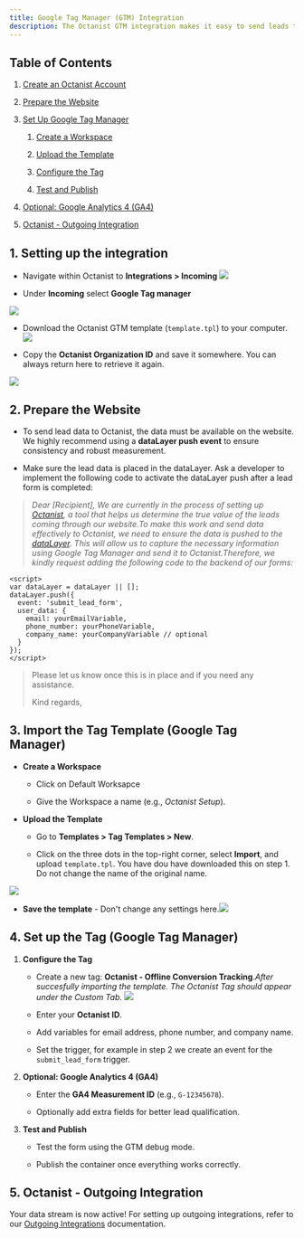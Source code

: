 ```yaml
---
title: Google Tag Manager (GTM) Integration
description: The Octanist GTM integration makes it easy to send leads to Octanist. Follow these steps to quickly set up the integration.
---
```


## Table of Contents

1. [Create an Octanist Account](#1-create-an-octanist-account)

2. [Prepare the Website](#2-prepare-the-website)

3. [Set Up Google Tag Manager](#3-set-up-google-tag-manager)

   1. [Create a Workspace](#create-a-workspace)

   2. [Upload the Template](#upload-the-template)

   3. [Configure the Tag](#configure-the-tag)

   4. [Test and Publish](#test-and-publish)

4. [Optional: Google Analytics 4 (GA4)](#4-optional-google-analytics-4-ga4)

5. [Octanist - Outgoing Integration](#5-octanist-outgoing-integration)

## 1. Setting up the integration

* Navigate within Octanist to **Integrations > Incoming** ![](/images/incoming-gtm-clickonincoming.jpg)

* Under **Incoming** select **Google Tag manager**

![](/images/incoming-gtm-clickongtm.jpg)

* Download the Octanist GTM template (`template.tpl`) to your computer.![](/images/incoming-gtm-clickondownloadtemplate.jpg)

* Copy the **Octanist Organization ID** and save it somewhere. You can always return here to retrieve it again.

![](/images/incoming-gtm-copyoctanistid.jpg)

## 2. Prepare the Website

* To send lead data to Octanist, the data must be available on the website. We highly recommend using a **dataLayer push event** to ensure consistency and robust measurement.

* Make sure the lead data is placed in the dataLayer. Ask a developer to implement the following code to activate the dataLayer push after a lead form is completed:

> *Dear \[Recipient],* *We are currently in the process of setting up* [*Octanist*](https://octanist.com/)*, a tool that helps us determine the true value of the leads coming through our website.To make this work and send data effectively to Octanist, we need to ensure the data is pushed to the* [*dataLayer*](https://developers.google.com/tag-platform/tag-manager/datalayer)*. This will allow us to capture the necessary information using Google Tag Manager and send it to Octanist.Therefore, we kindly request adding the following code to the backend of our forms:*

```tsx
<script>
var dataLayer = dataLayer || [];
dataLayer.push({
  event: 'submit_lead_form',
  user_data: {
    email: yourEmailVariable,
    phone_number: yourPhoneVariable,
    company_name: yourCompanyVariable // optional
  }
});
</script>
```

> Please let us know once this is in place and if you need any assistance.&#x20;
>
> Kind regards,

## 3. Import the Tag Template (Google Tag Manager)

* **Create a Workspace**

  * Click on Default Worksapce

  * Give the Workspace a name (e.g., *Octanist Setup*).

* **Upload the Template**

  * Go to **Templates > Tag Templates > New**.

  * Click on the three dots in the top-right corner, select **Import**, and upload `template.tpl`. You have dou have downloaded this on step 1. Do not change the name of the original name.

![](/images/6bbb08b8-0b1b-4eab-83f1-76f051af9fc0.png)

* **Save the template** - Don't change any settings here.![](/images/850cd330-08af-48a6-a91a-e497b5fc1772.png)

## 4. Set up the Tag (Google Tag Manager)

1. **Configure the Tag**

   * Create a new tag: **Octanist - Offline Conversion Tracking**.*After succesfully importing the template. The Octanist Tag should appear under the Custom Tab.*
     ![](image.png)

   * Enter your **Octanist ID**.



   * Add variables for email address, phone number, and company name.

   * Set the trigger, for example in step 2 we create an event for the `submit_lead_form` trigger.

2. **Optional: Google Analytics 4 (GA4)**

   * Enter the **GA4 Measurement ID** (e.g., `G-12345678`).

   * Optionally add extra fields for better lead qualification.

3. **Test and Publish**

   * Test the form using the GTM debug mode.

   * Publish the container once everything works correctly.

## 5. Octanist - Outgoing Integration

Your data stream is now active! For setting up outgoing integrations, refer to our [Outgoing Integrations](https://docs.octanist.com/outgoing-integrations/google-ads/) documentation.